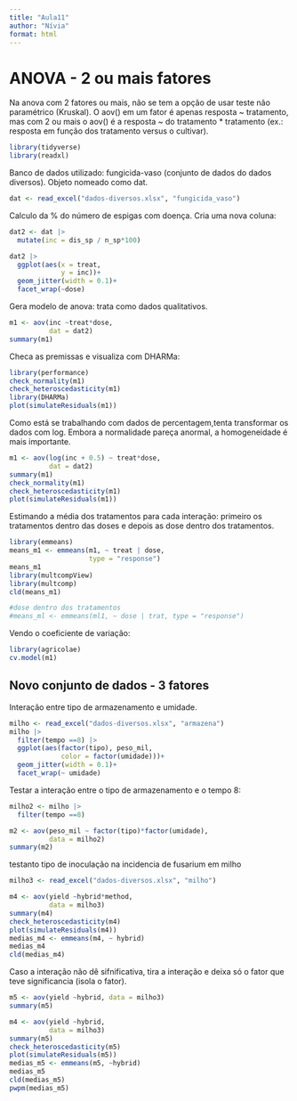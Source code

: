 ```yaml
---
title: "Aula11"
author: "Nívia"
format: html
---
```


# ANOVA - 2 ou mais fatores

Na anova com 2 fatores ou mais, não se tem a opção de usar teste não paramétrico (Kruskal). O aov() em um fator é apenas resposta \~ tratamento, mas com 2 ou mais o aov() é a resposta \~ do tratamento \* tratamento (ex.: resposta em função dos tratamento versus o cultivar).

```r
library(tidyverse)
library(readxl)
```

Banco de dados utilizado: fungicida-vaso (conjunto de dados do dados diversos). Objeto nomeado como dat.

```r
dat <- read_excel("dados-diversos.xlsx", "fungicida_vaso")
```

Calculo da % do número de espigas com doença. Cria uma nova coluna:

```r
dat2 <- dat |>
  mutate(inc = dis_sp / n_sp*100)

dat2 |>
  ggplot(aes(x = treat,
             y = inc))+
  geom_jitter(width = 0.1)+
  facet_wrap(~dose)

```

Gera modelo de anova: trata como dados qualitativos.

```r
m1 <- aov(inc ~treat*dose, 
          dat = dat2)
summary(m1)
```

Checa as premissas e visualiza com DHARMa:

```r
library(performance)
check_normality(m1)
check_heteroscedasticity(m1)
library(DHARMa)
plot(simulateResiduals(m1))
```

Como está se trabalhando com dados de percentagem,tenta transformar os dados com log. Embora a normalidade pareça anormal, a homogeneidade é mais importante.

```r
m1 <- aov(log(inc + 0.5) ~ treat*dose, 
          dat = dat2)
summary(m1)
check_normality(m1)
check_heteroscedasticity(m1)
plot(simulateResiduals(m1))
```

Estimando a média dos tratamentos para cada interação: primeiro os tratamentos dentro das doses e depois as dose dentro dos tratamentos.

```r
library(emmeans)
means_m1 <- emmeans(m1, ~ treat | dose,
                    type = "response")
means_m1
library(multcompView)
library(multcomp)
cld(means_m1)

#dose dentro dos tratamentos 
#means_ml <- emmeans(ml1, ~ dose | trat, type = "response")
```

Vendo o coeficiente de variação:

```r
library(agricolae)
cv.model(m1)
```

## Novo conjunto de dados - 3 fatores

Interação entre tipo de armazenamento e umidade.

```r
milho <- read_excel("dados-diversos.xlsx", "armazena")
milho |>
  filter(tempo ==8) |>
  ggplot(aes(factor(tipo), peso_mil,
             color = factor(umidade)))+
  geom_jitter(width = 0.1)+
  facet_wrap(~ umidade)
```

Testar a interação entre o tipo de armazenamento e o tempo 8:

```r
milho2 <- milho |>
  filter(tempo ==8)

m2 <- aov(peso_mil ~ factor(tipo)*factor(umidade),
          data = milho2)
summary(m2)
```

testanto tipo de inoculação na incidencia de fusarium em milho

```r
milho3 <- read_excel("dados-diversos.xlsx", "milho")

m4 <- aov(yield ~hybrid*method,
          data = milho3)
summary(m4)
check_heteroscedasticity(m4)
plot(simulateResiduals(m4))
medias_m4 <- emmeans(m4, ~ hybrid)
medias_m4
cld(medias_m4)
```

Caso a interação não dê sifnificativa, tira a interação e deixa só o fator que teve significancia (isola o fator).

```r
m5 <- aov(yield ~hybrid, data = milho3)
summary(m5)

m4 <- aov(yield ~hybrid,
          data = milho3)
summary(m5)
check_heteroscedasticity(m5)
plot(simulateResiduals(m5))
medias_m5 <- emmeans(m5, ~hybrid)
medias_m5
cld(medias_m5)
pwpm(medias_m5)
```
